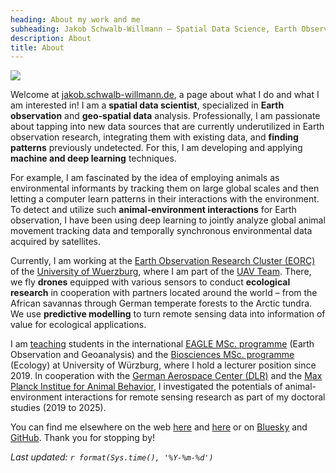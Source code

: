 ```yaml
---
heading: About my work and me
subheading: Jakob Schwalb-Willmann – Spatial Data Science, Earth Observation, Machine Learning
description: About
title: About
---
```

<img class="profile" src="/img/avatar.jpg"> 

Welcome at [jakob.schwalb-willmann.de](https://jakob.schwalb-willmann.de), a page about what I do and what I am interested in! I am a **spatial data scientist**, specialized in **Earth observation** and **geo-spatial data** analysis. Professionally, I am passionate about tapping into new data sources that are currently underutilized in Earth observation research, integrating them with existing data, and **finding patterns** previously undetected. For this, I am developing and applying **machine and deep learning** techniques.

For example, I am fascinated by the idea of employing animals as environmental informants by tracking them on large global scales and then letting a computer learn patterns in their interactions with the environment. To detect and utilize such **animal-environment interactions** for Earth observation, I have been using deep learning to jointly analyze global animal movement tracking data and temporally synchronous environmental data acquired by satellites.

Currently, I am working at the [Earth Observation Research Cluster (EORC)](https://www.geographie.uni-wuerzburg.de/erdbeobachtung/) of the [University of Wuerzburg](https://www.uni-wuerzburg.de/en/home/), where I am part of the [UAV Team](http://uas.remote-sensing.org/). There, we fly **drones** equipped with various sensors to conduct **ecological research** in cooperation with partners located around the world – from the African savannas through German temperate forests to the Arctic tundra. We use **predictive modelling** to turn remote sensing data into information of value for ecological applications.

I am [teaching](/talks) students in the international [EAGLE MSc. programme](http://eagle-science.org/) (Earth Observation and Geoanalysis) and the [Biosciences MSc. programme](https://www.biologie.uni-wuerzburg.de/masterbiosciences/) (Ecology) at University of Würzburg, where I hold a lecturer position since 2019. In cooperation with the [German Aerospace Center (DLR)](https://www.dlr.de/eoc/en/desktopdefault.aspx/tabid-5227/) and the [Max Planck Institue for Animal Behavior](https://www.ab.mpg.de/), I investigated the potentials of animal-environment interactions for remote sensing research as part of my doctoral studies (2019 to 2025).

You can find me elsewhere on the web [here](https://www.geographie.uni-wuerzburg.de/en/earthobservation/staff/schwalb-willmann-jakob-msc/) and [here](http://eagle-science.org/schwalb-willmann/) or on [Bluesky](https://bsky.app/profile/schwalb-willmann.de) and [GitHub](https://github.com/16eagle). Thank you for stopping by!

*Last updated: `r format(Sys.time(), '%Y-%m-%d')`*